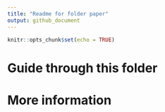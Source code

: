 ```yaml
---
title: "Readme for folder paper"
output: github_document
---
```


```r
knitr::opts_chunk$set(echo = TRUE)
```


# Guide through this folder


# More information
